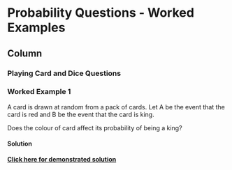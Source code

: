 Probability Questions - Worked Examples {data-navmenu="Introductory Probability"}
=====================================

Column {.tabset}
-------------------------------------------------


### Playing Card and Dice Questions

<h3> Worked Example 1</h3>
A card is drawn at random from a pack of cards. Let A be the event that the card is red
and B be the event that the card is king. 

Does the colour of card affect its probability of being a king?

<h4> Solution</h4>

<strong><a href="https://youtu.be/dNkw6VU3ZzU">Click here for demonstrated solution</a></strong>